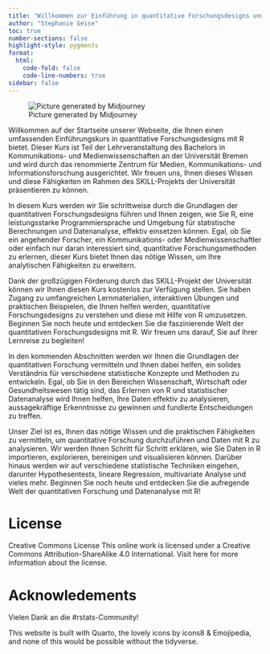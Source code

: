 ```yaml
---
title: "Willkommen zur Einführung in quantitative Forschungsdesigns und Datenanalyse"
author: "Stephanie Geise"
toc: true
number-sections: false
highlight-style: pygments
format:
  html:
    code-fold: false
    code-line-numbers: true
sidebar: false
---
```


![Picture generated by Midjourney](Bilder/zemkipatrick_comic_style_factor_analysis_statistics_trust_widef_e7631b78-22da-4267-8a0a-dc0b89c76dd5.png)

Willkommen auf der Startseite unserer Webseite, die Ihnen einen umfassenden Einführungskurs in quantitative Forschungsdesigns mit R bietet. Dieser Kurs ist Teil der Lehrveranstaltung des Bachelors in Kommunikations- und Medienwissenschaften an der Universität Bremen und wird durch das renommierte Zentrum für Medien, Kommunikations- und Informationsforschung ausgerichtet. Wir freuen uns, Ihnen dieses Wissen und diese Fähigkeiten im Rahmen des SKILL-Projekts der Universität präsentieren zu können.

In diesem Kurs werden wir Sie schrittweise durch die Grundlagen der quantitativen Forschungsdesigns führen und Ihnen zeigen, wie Sie R, eine leistungsstarke Programmiersprache und Umgebung für statistische Berechnungen und Datenanalyse, effektiv einsetzen können. Egal, ob Sie ein angehender Forscher, ein Kommunikations- oder Medienwissenschaftler oder einfach nur daran interessiert sind, quantitative Forschungsmethoden zu erlernen, dieser Kurs bietet Ihnen das nötige Wissen, um Ihre analytischen Fähigkeiten zu erweitern.

Dank der großzügigen Förderung durch das SKILL-Projekt der Universität können wir Ihnen diesen Kurs kostenlos zur Verfügung stellen. Sie haben Zugang zu umfangreichen Lernmaterialien, interaktiven Übungen und praktischen Beispielen, die Ihnen helfen werden, quantitative Forschungsdesigns zu verstehen und diese mit Hilfe von R umzusetzen. Beginnen Sie noch heute und entdecken Sie die faszinierende Welt der quantitativen Forschungsdesigns mit R. Wir freuen uns darauf, Sie auf Ihrer Lernreise zu begleiten!

In den kommenden Abschnitten werden wir Ihnen die Grundlagen der quantitativen Forschung vermitteln und Ihnen dabei helfen, ein solides Verständnis für verschiedene statistische Konzepte und Methoden zu entwickeln. Egal, ob Sie in den Bereichen Wissenschaft, Wirtschaft oder Gesundheitswesen tätig sind, das Erlernen von R und statistischer Datenanalyse wird Ihnen helfen, Ihre Daten effektiv zu analysieren, aussagekräftige Erkenntnisse zu gewinnen und fundierte Entscheidungen zu treffen.

Unser Ziel ist es, Ihnen das nötige Wissen und die praktischen Fähigkeiten zu vermitteln, um quantitative Forschung durchzuführen und Daten mit R zu analysieren. Wir werden Ihnen Schritt für Schritt erklären, wie Sie Daten in R importieren, explorieren, bereinigen und visualisieren können. Darüber hinaus werden wir auf verschiedene statistische Techniken eingehen, darunter Hypothesentests, lineare Regression, multivariate Analyse und vieles mehr. Beginnen Sie noch heute und entdecken Sie die aufregende Welt der quantitativen Forschung und Datenanalyse mit R!

# License

Creative Commons License This online work is licensed under a Creative Commons Attribution-ShareAlike 4.0 International. Visit here for more information about the license.

# Acknowledements

Vielen Dank an die #rstats-Community!

This website is built with Quarto, the lovely icons by icons8 & Emojipedia, and none of this would be possible without the tidyverse.
